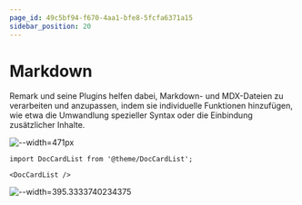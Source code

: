 ```yaml
---
page_id: 49c5bf94-f670-4aa1-bfe8-5fcfa6371a15
sidebar_position: 20
---
```


# Markdown

Remark und seine Plugins helfen dabei, Markdown- und MDX-Dateien zu verarbeiten und anzupassen, indem sie individuelle Funktionen hinzufügen, wie etwa die Umwandlung spezieller Syntax oder die Einbindung zusätzlicher Inhalte.

![--width=471px](./images/street-food.jpg)

```mdx-code-block
import DocCardList from '@theme/DocCardList';

<DocCardList />
```

![--width=395.3333740234375](./images/20240711_225720.jpg)
